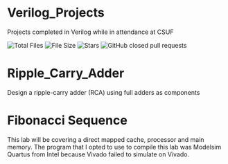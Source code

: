 # Verilog_Projects
Projects completed in Verilog while in attendance at CSUF

![Total Files](https://img.shields.io/github/directory-file-count/jge162/Verilog_Projects?color=4078c0&style=for-the-badge)
![File Size](https://img.shields.io/github/repo-size/jge162/Verilog_Projects?color=4078c0&style=for-the-badge)
![Stars](https://img.shields.io/github/stars/jge162/Verilog_Projects?color=4078c0&style=for-the-badge) 
![GitHub closed pull requests](https://img.shields.io/github/issues-pr-closed/jge162/Verilog_Projects?color=red&label=Closed%20Pull%20requests&logo=GitHub&style=for-the-badge)


# Ripple_Carry_Adder
Design a ripple-carry adder (RCA) using full adders as components

# Fibonacci Sequence 

This lab will be covering a direct mapped cache, processor and main memory. The program that I opted to use to compile this lab was Modelsim Quartus from Intel because Vivado failed to simulate on Vivado.  
